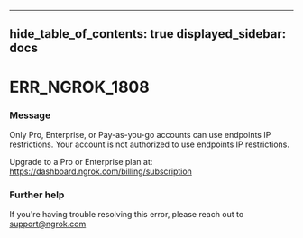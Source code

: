 

---
hide_table_of_contents: true
displayed_sidebar: docs
---


# ERR_NGROK_1808

### Message
Only Pro, Enterprise, or Pay-as-you-go accounts can use endpoints IP restrictions.
Your account is not authorized to use endpoints IP restrictions.  

Upgrade to a Pro or Enterprise plan at: https://dashboard.ngrok.com/billing/subscription

<ErrorDetails error="err_ngrok_1808" />



### Further help
If you're having trouble resolving this error, please reach out to [support@ngrok.com](mailto:support@ngrok.com?subject=Help%20with%20ERR_NGROK_1808)

